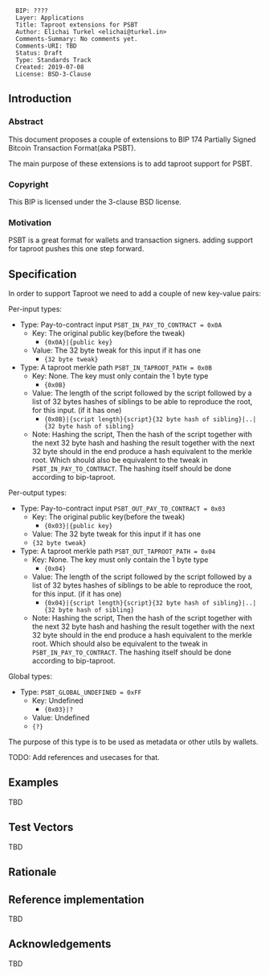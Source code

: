 <pre>
  BIP: ????
  Layer: Applications
  Title: Taproot extensions for PSBT
  Author: Elichai Turkel <elichai@turkel.in>
  Comments-Summary: No comments yet.
  Comments-URI: TBD
  Status: Draft
  Type: Standards Track
  Created: 2019-07-08
  License: BSD-3-Clause
</pre>

== Introduction ==

=== Abstract ===

This document proposes a couple of extensions to BIP 174 Partially Signed Bitcoin Transaction Format(aka PSBT).

The main purpose of these extensions is to add taproot support for PSBT.

=== Copyright ===

This BIP is licensed under the 3-clause BSD license.

=== Motivation ===

PSBT is a great format for wallets and transaction signers. adding support for taproot pushes this one step forward.

== Specification ==

In order to support Taproot we need to add a couple of new key-value pairs:  

Per-input types:
* Type: Pay-to-contract input <code>PSBT_IN_PAY_TO_CONTRACT = 0x0A</code>
** Key: The original public key(before the tweak)
*** <tt>{0x0A}|{public key}</tt>
** Value: The 32 byte tweak for this input if it has one
*** <code>{32 byte tweak}</code> <br />
* Type: A taproot merkle path <code>PSBT_IN_TAPROOT_PATH = 0x0B</code>
** Key: None. The key must only contain the 1 byte type
*** <tt>{0x0B}</tt>
** Value: The length of the script followed by the script followed by a list of 32 bytes hashes of siblings to be able to reproduce the root, for this input. (if it has one)
*** <code>{0x0B}|{script length}{script}{32 byte hash of sibling}|..|{32 byte hash of sibling}</code>
** Note: Hashing the script, Then the hash of the script together with the next 32 byte hash and hashing the result together with the next 32 byte should in the end produce a hash equivalent to the merkle root. Which should also be equivalent to the tweak in <code>PSBT_IN_PAY_TO_CONTRACT</code>. The hashing itself should be done according to bip-taproot. <br />


Per-output types:
* Type: Pay-to-contract input <code>PSBT_OUT_PAY_TO_CONTRACT = 0x03</code>
** Key: The original public key(before the tweak)
*** <tt>{0x03}|{public key}</tt>
** Value: The 32 byte tweak for this input if it has one
** <code>{32 byte tweak}</code> <br />
* Type: A taproot merkle path <code>PSBT_OUT_TAPROOT_PATH = 0x04</code>
** Key: None. The key must only contain the 1 byte type
*** <tt>{0x04}</tt>
** Value: The length of the script followed by the script followed by a list of 32 bytes hashes of siblings to be able to reproduce the root, for this input. (if it has one)
*** <code>{0x04}|{script length}{script}{32 byte hash of sibling}|..|{32 byte hash of sibling}</code>
** Note: Hashing the script, Then the hash of the script together with the next 32 byte hash and hashing the result together with the next 32 byte should in the end produce a hash equivalent to the merkle root. Which should also be equivalent to the tweak in <code>PSBT_IN_PAY_TO_CONTRACT</code>. The hashing itself should be done according to bip-taproot.


Global types:
* Type:  <code>PSBT_GLOBAL_UNDEFINED = 0xFF</code>
** Key: Undefined
*** <tt>{0x03}|?</tt>
** Value: Undefined
** <code>{?}</code> <br />

The purpose of this type is to be used as metadata or other utils by wallets.

TODO: Add references and usecases for that.

== Examples ==
TBD
== Test Vectors ==
TBD

== Rationale ==

<references />

== Reference implementation ==

TBD

== Acknowledgements ==
TBD
